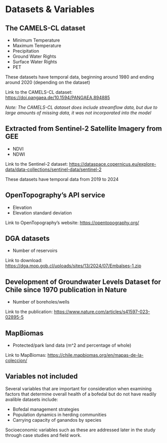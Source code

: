 # Datasets & Variables

## The CAMELS-CL dataset

- Minimum Temperature
- Maximum Temperature
- Precipitation
- Ground Water Rights
- Surface Water Rights
- PET

These datasets have temporal data, beginning around 1980 and ending around 2020 (depending on the dataset)

Link to the CAMELS-CL dataset: [https://doi.pangaea.de/10.1594/PANGAEA.894885](URL)

*Note: The CAMELS-CL dataset does include streamflow data, but due to large amounts of missing data, it was not incorporated into the model*

## Extracted from Sentinel-2 Satellite Imagery from GEE

- NDVI
- NDWI

Link to the Sentinel-2 dataset: [https://dataspace.copernicus.eu/explore-data/data-collections/sentinel-data/sentinel-2](URL)

These datasets have temporal data from 2019 to 2024

## OpenTopography's API service

- Elevation
- Elevation standard deviation

Link to OpenTopography's website: [https://opentopography.org/](URL)

## DGA datasets

- Number of reservoirs

Link to download: [https://dga.mop.gob.cl/uploads/sites/13/2024/07/Embalses-1.zip](URL)

## Development of Groundwater Levels Dataset for Chile since 1970 publication in Nature

- Number of boreholes/wells

Link to the publication: [https://www.nature.com/articles/s41597-023-02895-5](URL)

## MapBiomas

- Protected/park land data (m^2 and percentage of whole)

Link to MapBiomas: [https://chile.mapbiomas.org/en/mapas-de-la-coleccion/](URL)


## Variables not included

Several variables that are important for consideration when examining factors that determine overall health of a bofedal but do not have readily avalible datasets include:

- Bofedal management strategies
- Population dynamics in herding communities
- Carrying capacity of ganandos by species

Socioeconomic variables such as these are addressed later in the study through case studies and field work.

